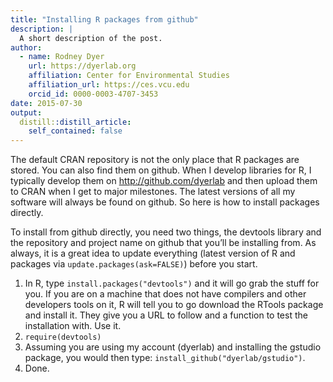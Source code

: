 ```yaml
---
title: "Installing R packages from github"
description: |
  A short description of the post.
author:
  - name: Rodney Dyer
    url: https://dyerlab.org
    affiliation: Center for Environmental Studies
    affiliation_url: https://ces.vcu.edu
    orcid_id: 0000-0003-4707-3453
date: 2015-07-30
output:
  distill::distill_article:
    self_contained: false
---
```





The default CRAN repository is not the only place that R packages are stored.  You can also find them on github.  When I develop libraries for R, I typically develop them on <http://github.com/dyerlab> and then upload them to CRAN when I get to major milestones.  The latest versions of all my software will always be found on github.  So here is how to install packages directly.<!--more-->

To install from github directly, you need two things, the devtools library and the repository and project name on github that you'll be installing from.  As always, it is a great idea to update everything (latest version of R and packages via `update.packages(ask=FALSE)`) before you start.

  1. In R, type `install.packages("devtools")` and it will go grab the stuff for you.  If you are on a machine that does not have compilers and other developers tools on it, R will tell you to go download the RTools package and install it.  They give you a URL to follow and a function to test the installation with.  Use it.
  2. `require(devtools)`
  3. Assuming you are using my account (dyerlab) and installing the gstudio package, you would then type: `install_github("dyerlab/gstudio")`.
  4. Done.
 
 
 
